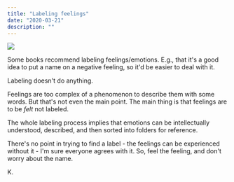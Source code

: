 ```yaml
---
title: "Labeling feelings"
date: "2020-03-21"
description: ""
---
```


![](tobias-keller-hzslh5zv42s-unsplash.jpg)

Some books recommend labeling feelings/emotions. E.g., that it's a good idea to put a name on a negative feeling, so it'd be easier to deal with it.

Labeling doesn't do anything.

Feelings are too complex of a phenomenon to describe them with some words. But that's not even the main point. The main thing is that feelings are to be *felt* not labeled.

The whole labeling process implies that emotions can be intellectually understood, described, and then sorted into folders for reference.

There's no point in trying to find a label - the feelings can be experienced without it - I'm sure everyone agrees with it. So, feel the feeling, and don't worry about the name.

K.
